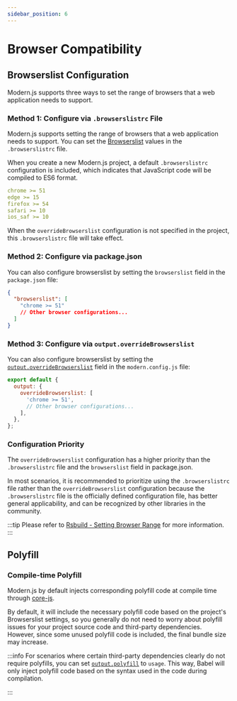 ```yaml
---
sidebar_position: 6
---
```


# Browser Compatibility

## Browserslist Configuration

Modern.js supports three ways to set the range of browsers that a web application needs to support.

### Method 1: Configure via `.browserslistrc` File

Modern.js supports setting the range of browsers that a web application needs to support. You can set the [Browserslist](https://browsersl.ist/) values in the `.browserslistrc` file.

When you create a new Modern.js project, a default `.browserslistrc` configuration is included, which indicates that JavaScript code will be compiled to ES6 format.

```yaml title=".browserslistrc"
chrome >= 51
edge >= 15
firefox >= 54
safari >= 10
ios_saf >= 10
```

When the `overrideBrowserslist` configuration is not specified in the project, this `.browserslistrc` file will take effect.

### Method 2: Configure via package.json

You can also configure browserslist by setting the `browserslist` field in the `package.json` file:

```json title="package.json"
{
  "browserslist": [
    "chrome >= 51"
    // Other browser configurations...
  ]
}
```

### Method 3: Configure via `output.overrideBrowserslist`

You can also configure browserslist by setting the [`output.overrideBrowserslist`](/configure/app/output/override-browserslist) field in the `modern.config.js` file:

```js title="modern.config.js"
export default {
  output: {
    overrideBrowserslist: [
      'chrome >= 51',
      // Other browser configurations...
    ],
  },
};
```

### Configuration Priority

The `overrideBrowserslist` configuration has a higher priority than the `.browserslistrc` file and the `browserslist` field in package.json.

In most scenarios, it is recommended to prioritize using the `.browserslistrc` file rather than the `overrideBrowserslist` configuration because the `.browserslistrc` file is the officially defined configuration file, has better general applicability, and can be recognized by other libraries in the community.

:::tip
Please refer to [Rsbuild - Setting Browser Range](https://rsbuild.rs/zh/guide/advanced/browserslist) for more information.
:::


<UpgradeBrowserslist />

## Polyfill

### Compile-time Polyfill

Modern.js by default injects corresponding polyfill code at compile time through [core-js](https://github.com/zloirock/core-js).

By default, it will include the necessary polyfill code based on the project's Browserslist settings, so you generally do not need to worry about polyfill issues for your project source code and third-party dependencies. However, since some unused polyfill code is included, the final bundle size may increase.

:::info
For scenarios where certain third-party dependencies clearly do not require polyfills, you can set [`output.polyfill`](/configure/app/output/polyfill) to `usage`. This way, Babel will only inject polyfill code based on the syntax used in the code during compilation.

:::


<UAPolyfill />
